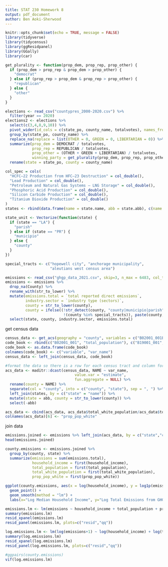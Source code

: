 ```yaml
---
title: STAT 230 Homework 8
output: pdf_document
author: Ben Aoki-Sherwood
---
```


```r
knitr::opts_chunk$set(echo = TRUE, message = FALSE)
library(tidyverse)
library(tidycensus)
library(ggResidpanel)
library(GGally)
library(car)
```

```r
get_plurality <- function(prop_dem, prop_rep, prop_other) {
  if (prop_dem > prop_rep & prop_dem > prop_other) {
    "democrat"
  } else if (prop_rep > prop_dem & prop_rep > prop_other) {
    "republican"
  } else {
    "other"
  }
}

elections <- read_csv("countypres_2000-2020.csv") %>%
  filter(year == 2020) 
elections2 <- elections %>%
  select(c(3,4,8,9,10)) %>%
  pivot_wider(id_cols = c(state_po, county_name, totalvotes), names_from = party, values_from = candidatevotes, values_fn = sum) %>%
  group_by(state_po, county_name) %>%
  replace_na(replace = list(OTHER = 0, GREEN = 0, LIBERTARIAN = 0)) %>%
  summarize(prop_dem = DEMOCRAT / totalvotes, 
            prop_rep = REPUBLICAN / totalvotes, 
            prop_other = (OTHER + GREEN + LIBERTARIAN) / totalvotes, 
            winning_party = get_plurality(prop_dem, prop_rep, prop_other)) %>%
  rename(state = state_po, county = county_name)
```


```r
col_spec = cols(
  "HCFC–22 Production from HFC–23 Destruction" = col_double(),
  "Lead Production" = col_double(),
  "Petroleum and Natural Gas Systems – LNG Storage" = col_double(),
  "Phosphoric Acid Production" = col_double(),
  "Silicon Carbide Production" = col_double(),
  "Titanium Dioxide Production" = col_double()
)
states <- rbind(data.frame(name = state.name, abb = state.abb), c(name = "Puerto Rico", abb = "PR"))
```

```r
state_unit <- Vectorize(function(state) {
  if (state == "LA") {
    "parish"
  } else if (state == "PR") {
    "municipio"
  } else {
    "county"
  }
})

special_tracts <- c("hopewell city", "anchorage municipality", 
                    "aleutians west census area")

emissions <- read_csv("ghgp_data_2021.csv", skip=3, n_max = 6483, col_types = col_spec)
emissions <- emissions %>%
  drop_na(County) %>%
  rename_with(str_to_lower) %>%
  mutate(emissions.total = `total reported direct emissions`,
         industry.sector = `industry type (sectors)`,
         county = str_to_lower(county),
         county = ifelse((!str_detect(county, "county|municipio|parish") &
                          !(county %in% special_tracts)), paste(county, state_unit(state)), county)) %>%
  select(state, county, industry.sector, emissions.total)
```

get census data
```r
census_data <- get_acs(geography = "county", variables = c("B02001_001E", "B19001_001E","B02001_002E"), year=2021, geometry = F)
code_book <- rbind(c("B02001_001", "total_population"), c("B19001_001", "household_income"), c("B02001_002", "total_white_population"))
code_book <- as.data.frame(code_book)
colnames(code_book) <- c("variable", "var_name")
census_data <- left_join(census_data, code_book)

#format the data so there is a row for each census tract and column for every variable
acs_data <- maditr::dcast(census_data, NAME ~ var_name, 
                               value.var = "estimate", 
                               fun.aggregate = NULL) %>%
  rename(county = NAME) %>%
  separate(col = "county", into = c("county", "state"), sep = ", ") %>%
  left_join(states, by = c("state" = "name")) %>%
  mutate(state = abb, county = str_to_lower(county)) %>%
  select(-abb)

acs_data <- cbind(acs_data, acs_data$total_white_population/acs_data$total_population)
colnames(acs_data)[6] <- "prop_pop_white"
```


join data
```r
emissions.joined <- emissions %>% left_join(acs_data, by = c("state","county"))
head(emissions.joined)
```

```r
county.emissions <- emissions.joined %>%
  group_by(county, state) %>%
  summarize(emissions = sum(emissions.total),
            household_income = first(household_income),
            total_population = first(total_population),
            total_white_population = first(total_white_population),
            prop_pop_white = first(prop_pop_white))
```

```r
ggplot(county.emissions, aes(x = log(household_income), y = log1p(emissions), color = prop_pop_white)) +
  geom_point() +
  geom_smooth(method = "lm") +
  labs(x="Log Median Household Income", y="Log Total Emissions from GHGP-Compliant Facilities", color="Proportion White Population", title="Log emissions from large emitters vs. log median household income for US counties")
```

```r
emissions.lm <- lm(emissions ~ household_income + total_population + prop_pop_white, data = county.emissions)
summary(emissions.lm)
resid_xpanel(emissions.lm)
resid_panel(emissions.lm, plots=c("resid","qq"))
```

```r
log.emissions.lm <- lm(log(emissions+1) ~ log(household_income) + log(total_population) + prop_pop_white, data = county.emissions)
summary(log.emissions.lm)
resid_xpanel(log.emissions.lm)
resid_panel(log.emissions.lm, plots=c("resid","qq"))
```

```r
#ggpairs(county.emissions)
vif(log.emissions.lm)
```


